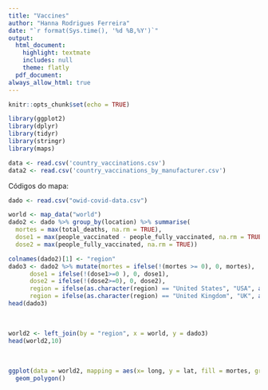 ```yaml
---
title: "Vaccines"
author: "Hanna Rodrigues Ferreira"
date: "`r format(Sys.time(), '%d %B,%Y')`"
output:
  html_document:
    highlight: textmate
    includes: null
    theme: flatly
  pdf_document:
always_allow_html: true
---
```


```r

knitr::opts_chunk$set(echo = TRUE)

library(ggplot2) 
library(dplyr) 
library(tidyr) 
library(stringr) 
library(maps)

```

```r

data <- read.csv('country_vaccinations.csv')
data2 <- read.csv('country_vaccinations_by_manufacturer.csv')

```  


Códigos do mapa:  


```r
dado <- read.csv("owid-covid-data.csv")
```  

 

```r
world <- map_data("world")
dado2 <- dado %>% group_by(location) %>% summarise(
  mortes = max(total_deaths, na.rm = TRUE), 
  dose1 = max(people_vaccinated - people_fully_vaccinated, na.rm = TRUE), 
  dose2 = max(people_fully_vaccinated, na.rm = TRUE))

colnames(dado2)[1] <- "region"
dado3 <- dado2 %>% mutate(mortes = ifelse(!(mortes >= 0), 0, mortes),
      dose1 = ifelse(!(dose1>=0 ), 0, dose1), 
      dose2 = ifelse(!(dose2>=0), 0, dose2),
      region = ifelse(as.character(region) == "United States", "USA", as.character(region)),
      region = ifelse(as.character(region) == "United Kingdom", "UK", as.character(region)))
head(dado3)
```  

<br>  

```r
world2 <- left_join(by = "region", x = world, y = dado3)
head(world2,10)
```  

<br>  

```r
ggplot(data = world2, mapping = aes(x= long, y = lat, fill = mortes, group = group)) + 
  geom_polygon()
```


<br>  


